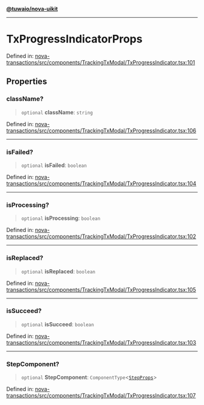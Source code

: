 [**@tuwaio/nova-uikit**](../../../README.md)

***

# TxProgressIndicatorProps

Defined in: [nova-transactions/src/components/TrackingTxModal/TxProgressIndicator.tsx:101](https://github.com/TuwaIO/nova-uikit/blob/9fc4813d313dd3fb61ceb79b1bc1d7e0dd2fd13c/packages/nova-transactions/src/components/TrackingTxModal/TxProgressIndicator.tsx#L101)

## Properties

### className?

> `optional` **className**: `string`

Defined in: [nova-transactions/src/components/TrackingTxModal/TxProgressIndicator.tsx:106](https://github.com/TuwaIO/nova-uikit/blob/9fc4813d313dd3fb61ceb79b1bc1d7e0dd2fd13c/packages/nova-transactions/src/components/TrackingTxModal/TxProgressIndicator.tsx#L106)

***

### isFailed?

> `optional` **isFailed**: `boolean`

Defined in: [nova-transactions/src/components/TrackingTxModal/TxProgressIndicator.tsx:104](https://github.com/TuwaIO/nova-uikit/blob/9fc4813d313dd3fb61ceb79b1bc1d7e0dd2fd13c/packages/nova-transactions/src/components/TrackingTxModal/TxProgressIndicator.tsx#L104)

***

### isProcessing?

> `optional` **isProcessing**: `boolean`

Defined in: [nova-transactions/src/components/TrackingTxModal/TxProgressIndicator.tsx:102](https://github.com/TuwaIO/nova-uikit/blob/9fc4813d313dd3fb61ceb79b1bc1d7e0dd2fd13c/packages/nova-transactions/src/components/TrackingTxModal/TxProgressIndicator.tsx#L102)

***

### isReplaced?

> `optional` **isReplaced**: `boolean`

Defined in: [nova-transactions/src/components/TrackingTxModal/TxProgressIndicator.tsx:105](https://github.com/TuwaIO/nova-uikit/blob/9fc4813d313dd3fb61ceb79b1bc1d7e0dd2fd13c/packages/nova-transactions/src/components/TrackingTxModal/TxProgressIndicator.tsx#L105)

***

### isSucceed?

> `optional` **isSucceed**: `boolean`

Defined in: [nova-transactions/src/components/TrackingTxModal/TxProgressIndicator.tsx:103](https://github.com/TuwaIO/nova-uikit/blob/9fc4813d313dd3fb61ceb79b1bc1d7e0dd2fd13c/packages/nova-transactions/src/components/TrackingTxModal/TxProgressIndicator.tsx#L103)

***

### StepComponent?

> `optional` **StepComponent**: `ComponentType`\<[`StepProps`](../type-aliases/StepProps.md)\>

Defined in: [nova-transactions/src/components/TrackingTxModal/TxProgressIndicator.tsx:107](https://github.com/TuwaIO/nova-uikit/blob/9fc4813d313dd3fb61ceb79b1bc1d7e0dd2fd13c/packages/nova-transactions/src/components/TrackingTxModal/TxProgressIndicator.tsx#L107)
